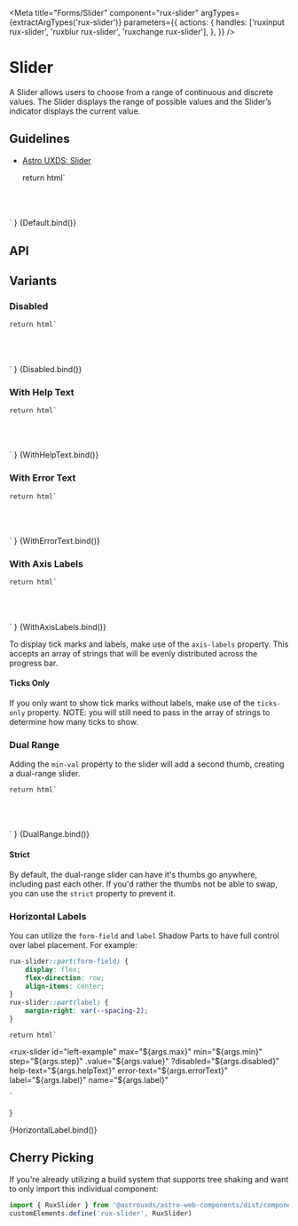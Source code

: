 
<Meta
    title="Forms/Slider"
    component="rux-slider"
    argTypes={extractArgTypes('rux-slider')}
    parameters={{
        actions: {
            handles: ['ruxinput rux-slider', 'ruxblur rux-slider', 'ruxchange rux-slider'],
        },
    }}
/>

# Slider

A Slider allows users to choose from a range of continuous and discrete values. The Slider displays the range of possible values and the Slider’s indicator displays the current value.

## Guidelines

-   [Astro UXDS: Slider](https://www.astrouxds.com/components/slider/)

    return html`
<div style="padding: 5%">
    <rux-slider
        max="${args.max}"
        min="${args.min}"
        step="${args.step}"
        value="${args.value}"
        ?disabled="${args.disabled}"
        help-text="${args.helpText}"
        error-text="${args.errorText}"
        label="${args.label}"
        name="${args.name}"
    ></rux-slider>
</div>
    `
}

<Canvas>
    <Story
        name="Default"
        args={{
            max: 100,
            min: 0,
            value: 50,
            step: 1,
            disabled: false,
            errorText: "",
            helpText: "",
            label: "",
            name: ""
        }}
    >
        {Default.bind()}
    </Story>
</Canvas>

## API

<ArgsTable of="rux-slider" />

## Variants

### Disabled

    return html`
<div style="padding: 5%">
    <rux-slider
        max="${args.max}"
        min="${args.min}"
        step="${args.step}"
        value="${args.value}"
        ?disabled="${args.disabled}"
        help-text="${args.helpText}"
        error-text="${args.errorText}"
        label="${args.label}"
        name="${args.name}"
    ></rux-slider>
</div>
    `
}

<Canvas>
    <Story
        name="Disabled"
        args={{
            max: 100,
            min: 0,
            value: 50,
            disabled: true,
            errorText: "",
            helpText: "",
            label: "",
            name: "",
            step: null
        }}
    >
        {Disabled.bind()}
    </Story>
</Canvas>

### With Help Text

    return html`
<div style="padding: 5%">
    <rux-slider
        max="${args.max}"
        min="${args.min}"
        step="${args.step}"
        .value="${args.value}"
        ?disabled="${args.disabled}"
        help-text="${args.helpText}"
        error-text="${args.errorText}"
        label="${args.label}"
        name="${args.label}"
    ></rux-slider>
</div>
    `
}

<Canvas>
    <Story
        name="With Help Text"
        args={{
            max: 100,
            min: 0,
            value: 50,
            helpText: 'Help text',
            disabled: false,
            errorText: "",
            label: "",
            name: "",
            step: null
        }}
    >
        {WithHelpText.bind()}
    </Story>
</Canvas>

### With Error Text

    return html`
<div style="padding: 5%">
    <rux-slider
        max="${args.max}"
        min="${args.min}"
        step="${args.step}"
        .value="${args.value}"
        ?disabled="${args.disabled}"
        help-text="${args.helpText}"
        error-text="${args.errorText}"
        label="${args.label}"
        name="${args.name}"
    ></rux-slider>
</div>
    `
}

<Canvas>
    <Story
        name="With Error Text"
        args={{
            max: 100,
            min: 0,
            value: 50,
            errorText: 'Error text',
            step: null,
            disabled: false,
            helpText: "",
            label: "",
            name: ""
        }}
    >
        {WithErrorText.bind()}
    </Story>
</Canvas>

### With Axis Labels

    return html`
<div style="padding: 5%">
    <rux-slider
        id="axis-labels"
        max="${args.max}"
        min="${args.min}"
        step="${args.step}"
        .value="${args.value}"
        ?disabled="${args.disabled}"
        help-text="${args.helpText}"
        error-text="${args.errorText}"
        .axisLabels="${args.axisLabels}"
        ?ticks-only="${args.ticksOnly}"
        label="${args.label}"
    ></rux-slider>
</div>
    `
}

<Canvas>
    <Story
        name="With Axis Labels"
        args={{
            max: 100,
            min: 0,
            value: 50,
            ticksOnly: true,
            axisLabels: ["0", "25", "50", "75", "100"]
        }}
    >
        {WithAxisLabels.bind()}
    </Story>
</Canvas>

To display tick marks and labels, make use of the `axis-labels` property. This accepts an array of strings that will
be evenly distributed across the progress bar.

#### Ticks Only

If you only want to show tick marks without labels, make use of the `ticks-only` property. NOTE: you will still need to pass in the array of strings to determine how many
ticks to show.

### Dual Range

Adding the `min-val` property to the slider will add a second thumb, creating a dual-range slider.

    return html`
<div style="padding: 5%">
    <rux-slider
        id="dual-range"
        max="${args.max}"
        min="${args.min}"
        step="${args.step}"
        .value="${args.value}"
        .minVal="${args.minVal}"
        ?disabled="${args.disabled}"
        help-text="${args.helpText}"
        error-text="${args.errorText}"
        .axisLabels="${args.axisLabels}"
        ?ticks-only="${args.ticksOnly}"
        label="${args.label}"
        ?strict="${args.strict}"
        name="${args.name}"
    ></rux-slider>
</div>
  `
}

<Canvas>
    <Story
        name="Dual Range"
        args={{
            max: 100,
            min: 0,
            value: 75,
            minVal: 25,
            label: "",
            ticksOnly: false,
            disabled: false,
            strict: false,
            errorText: "",
            helpText: "",
            name: "",
            step: 1,
            axisLabels: ["0", "25", "50", "75", "100"],
        }}
    >
        {DualRange.bind()}
    </Story>
</Canvas>

#### Strict

By default, the dual-range slider can have it's thumbs go anywhere, including past each other. If you'd rather the thumbs not be able to swap,
you can use the `strict` property to prevent it.

### Horizontal Labels

You can utilize the `form-field` and `label` Shadow Parts to have full control over label placement. For example:

```css
rux-slider::part(form-field) {
    display: flex;
    flex-direction: row;
    align-items: center;
}
rux-slider::part(label) {
    margin-right: var(--spacing-2);
}
```

    return html`
<style>
    #left-example::part(form-field) {
        display: flex;
        flex-direction: row;
    }
    #left-example::part(label) {
        margin-right: var(--spacing-2);
    }
</style>
<rux-slider
    id="left-example"
    max="${args.max}"
    min="${args.min}"
    step="${args.step}"
    .value="${args.value}"
    ?disabled="${args.disabled}"
    help-text="${args.helpText}"
    error-text="${args.errorText}"
    label="${args.label}"
    name="${args.label}"
></rux-slider>
    `
}

<Canvas>
    <Story
        name="Horizontal Label"
        args={{
            max: 100,
            min: 0,
            value: 50,
            errorText: "",
            step: null,
            disabled: false,
            helpText: "",
            label: "Label",
            name: ""
        }}
    >
        {HorizontalLabel.bind()}
    </Story>
</Canvas>

## Cherry Picking

If you're already utilizing a build system that supports tree shaking and want to only import this individual component:

```js
import { RuxSlider } from '@astrouxds/astro-web-components/dist/components/rux-slider.js'
customElements.define('rux-slider', RuxSlider)
```
